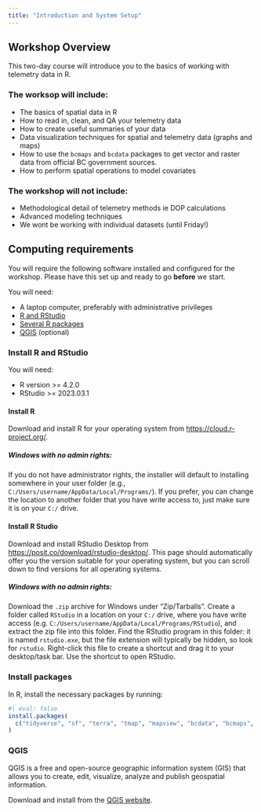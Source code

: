 ```yaml
---
title: "Introduction and System Setup"
---
```



## Workshop Overview

This two-day course will introduce you to the basics of working with telemetry data in R.

### The worksop will include: 
- The basics of spatial data in R
- How to read in, clean, and QA your telemetry data
- How to create useful summaries of your data
- Data visualization techniques for spatial and telemetry data (graphs and maps)
- How to use the `bcmaps` and `bcdata` packages to get vector and raster data from
official BC government sources.
- How to perform spatial operations to model covariates

### The workshop will not include: 
- Methodological detail of telemetry methods ie DOP calculations
- Advanced modeling techniques
- We wont be working with individual datasets (until Friday!)

## Computing requirements

You will require the following software installed and configured for the workshop.
Please have this set up and ready to go **before** we start.

You will need:

-   A laptop computer, preferably with administrative privileges
-   [R and RStudio](#install-r-and-rstudio)
-   [Several R packages](#packages)
-   [QGIS](qgis) (optional)

### Install R and RStudio {#install-r-and-rstudio}

You will need:

-   R version \>= 4.2.0
-   RStudio \>= 2023.03.1

#### Install R

Download and install R for your operating system from <https://cloud.r-project.org/>.

##### Windows with no admin rights:

If you do not have administrator rights, the installer will default to installing somewhere in your user folder (e.g., `C:/Users/username/AppData/Local/Programs/`). If you prefer, you can change the location to another folder that you have write access to, just make sure it is on your `C:/` drive.

#### Install R Studio

Download and install RStudio Desktop from <https://posit.co/download/rstudio-desktop/>.
This page should automatically offer you the version suitable for your operating system, but you can scroll down to find versions for all operating systems.

##### Windows with no admin rights:

Download the `.zip` archive for Windows under "Zip/Tarballs". Create a folder called `RStudio` in a location on your `C:/` drive, where you have write access (e.g. `C:/Users/username/AppData/Local/Programs/RStudio`), and extract the zip file into this folder. Find the RStudio program in this folder: it is named `rstudio.exe`, but the file extension will typically be hidden, so look for `rstudio`. Right-click this file to create a shortcut and drag it to your desktop/task bar. Use the shortcut to open RStudio.

### Install packages {#packages}

In R, install the necessary packages by running:

```r
#| eval: false
install.packages(
  c("tidyverse", "sf", "terra", "tmap", "mapview", "bcdata", "bcmaps", "readxl")
)
```

### QGIS {#qgis}

QGIS is a free and open-source geographic information system (GIS) that allows you to create, edit, visualize, analyze and publish geospatial information.

Download and install from the [QGIS website](https://qgis.org/en/site/forusers/download.html).
